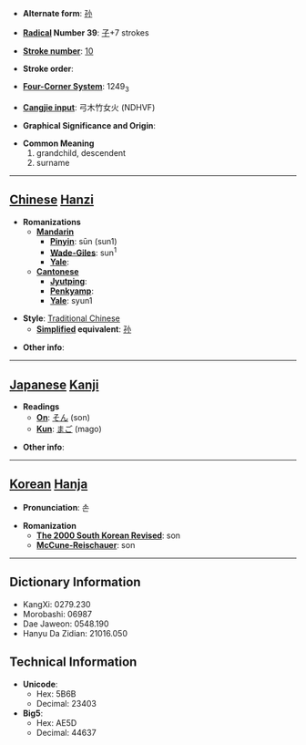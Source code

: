 * '''Alternate form''': [[孙]]

* '''[[Wiktionary:Chinese radical index| Radical]] Number 39''': [[Wiktionary:Chinese radical index 子|子]]+7 strokes

* '''[[Wiktionary:Chinese total strokes index|Stroke number]]''': [[Wiktionary:Chinese total strokes index 10|10]]

* '''Stroke order''': 

* '''[[Wiktionary:Chinese four corner index|Four-Corner System]]''': 1249<sub>3</sub>

* '''[[Wiktionary:Chinese Cangjie index|Cangjie input]]''': 弓木竹女火 (NDHVF)

* '''Graphical Significance and Origin''': 

* '''Common Meaning'''
*#grandchild, descendent
*# surname


----

== [[Chinese]] [[Hanzi]] ==

* '''Romanizations'''
** '''[[Mandarin]]'''
*** '''[[Pinyin]]''': sūn (sun1)
*** '''[[Wade-Giles]]''': sun<sup>1</sup>
*** '''[[Yale]]''': 
** '''[[Cantonese]]'''
*** '''[[Jyutping]]''':
*** '''[[Penkyamp]]''': 
*** '''[[Yale]]''': syun1

* '''Style''': [[Traditional Chinese]] 
** '''[[Simplified Chinese|Simplified]] equivalent''': [[孙]]

* '''Other info''': 

----

== [[Japanese]] [[Kanji]] ==

* '''Readings'''
** '''[[On]]''': [[そん]] (son)
** '''[[Kun]]''': [[まご]] (mago)

* '''Other info''':  

----

== [[Korean]] [[Hanja]] ==

* '''Pronunciation''': 손

* '''Romanization'''
** '''[[The 2000 South Korean Revised Romanization|The 2000 South Korean Revised]]''': son
** '''[[McCune-Reischauer]]''': son

----

== Dictionary Information ==

* KangXi: 0279.230
* Morobashi: 06987
* Dae Jaweon: 0548.190
* Hanyu Da Zidian: 21016.050

== Technical Information ==

* '''Unicode''':
** Hex: 5B6B
** Decimal: 23403
* '''Big5''':
** Hex: AE5D
** Decimal: 44637